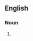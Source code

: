 ==English==

===Noun===
{{en-noun}}

# {{label|en|British}} {{alternative spelling of|serialization|lang=en}}